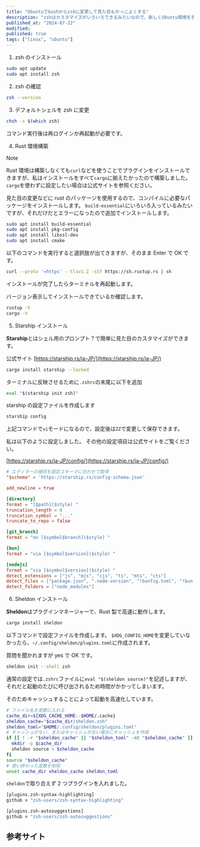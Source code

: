 ```yaml
---
title: "Ubuntuでbashからzshに変更して見た目もかっこよくする"
description: "zshはカスタマイズがいろいろできるみたいなので、新しくUbuntu環境を手にした機会にためしてみました。"
published_at: "2024-07-22"
modified:
published: true
tags: ["linux", "ubuntu"]
---
```


1. zsh のインストール

```bash
sudo apt update
sudo apt install zsh
```

2. zsh の確認

```bash
zsh --version
```

3. デフォルトシェルを zsh に変更

```bash
chsh -s $(which zsh)
```

コマンド実行後は再ログインか再起動が必要です。

4. Rust 環境構築

> [!NOTE]
> Rust 環境は構築しなくても`curl`などを使うことでプラグインをインストールできますが、私はインストールをすべて`cargo`に揃えたかったので構築しました。`cargo`を使わずに設定したい場合は公式サイトを参照ください。

見た目の変更などに rust のパッケージを使用するので、コンパイルに必要なパッケージをインストールします。
`build-essential`にいろいろ入っているみたいですが、それだけだとエラーになったので追加でインストールします。

```zsh
sudo apt install build-essential
sudo apt install pkg-config
sudo apt install libssl-dev
sudo apt install cmake
```

以下のコマンドを実行すると選択肢が出てきますが、そのまま Enter で OK です。

```zsh
curl --proto '=https' --tlsv1.2 -sSf https://sh.rustup.rs | sh
```

インストールが完了したらターミナルを再起動します。

バージョン表示してインストールできているか確認します。

```zsh
rustup -V
cargo -V
```

5. Starship インストール

**Starship**とはシェル用のプロンプト？で簡単に見た目のカスタマイズができます。

公式サイト
[https://starship.rs/ja-JP/](https://starship.rs/ja-JP/)

```zsh
cargo install starship --locked
```

ターミナルに反映させるために`.zshrc`の末尾に以下を追加

```zsh title=".zshrc"
eval "$(starship init zsh)"
```

starship の設定ファイルを作成します

```zsh
starship config
```

上記コマンドで`vi`モードになるので、設定後は`ZZ`で変更して保存できます。

私は以下のように設定しました。
その他の設定項目は公式サイトをご覧ください。

[https://starship.rs/ja-JP/config/](https://starship.rs/ja-JP/config/)

```toml title="~/.config/starship.toml"
# エディターの補完を設定スキーマに合わせて取得
"$schema" = 'https://starship.rs/config-schema.json'

add_newline = true

[directory]
format = "[$path]($style) "
truncation_length = 8
truncation_symbol = "..."
truncate_to_repo = false

[git_branch]
format = "on [$symbol$branch]($style) "

[bun]
format = "via [$symbol$version]($style) "

[nodejs]
format = "via [$symbol$version]($style) "
detect_extensions = ["js", "mjs", "cjs", "ts", "mts", "cts"]
detect_files = ["package.json", ".node-version", "!bunfig.toml", "!bun.lockb"]
detect_folders = ["node_modules"]
```

6. Sheldon インストール

**Sheldon**はプラグインマネージャーで、Rust 製で高速に動作します。

```zsh
cargo install sheldon
```

以下コマンドで設定ファイルを作成します。
`$XDG_CONFIG_HOME`を変更していなかったら、`~/.config/sheldon/plugins.toml`に作成されます。

質問を聞かれますが yes で OK です。

```zsh
sheldon init --shell zsh
```

通常の設定では`.zshrc`ファイルに`eval "$(sheldon source)"`を記述しますが、それだと起動のたびに呼び出されるため時間がかかってしまいます。

そのためキャッシュすることによって起動を高速化しています。

```zsh title=".zshrc"
# ファイル名を変数に入れる
cache_dir=${XDG_CACHE_HOME:-$HOME/.cache}
sheldon_cache="$cache_dir/sheldon.zsh"
sheldon_toml="$HOME/.config/sheldon/plugins.toml"
# キャッシュがない、またはキャッシュが古い場合にキャッシュを作成
if [[ ! -r "$sheldon_cache" || "$sheldon_toml" -nt "$sheldon_cache" ]]; then
  mkdir -p $cache_dir
  sheldon source > $sheldon_cache
fi
source "$sheldon_cache"
# 使い終わった変数を削除
unset cache_dir sheldon_cache sheldon_toml
```

`sheldon`で取り合えず 2 つプラグインを入れました。

```zsh title="~/.config/sheldon/plugins.toml"
[plugins.zsh-syntax-highlighting]
github = "zsh-users/zsh-syntax-highlighting"

[plugins.zsh-autosuggestions]
github = "zsh-users/zsh-autosuggestions"
```

## 参考サイト

<LinkCard url="https://qiita.com/yoshi_yast/items/5eaa917e567b3add55ac" />
<LinkCard url="https://zenn.dev/ryuu/articles/customize-your-terminal" />
<LinkCard url="https://qiita.com/neruneruna7/items/1569350742c686ceefbe" />
<LinkCard url="https://zenn.dev/fuzmare/articles/zsh-plugin-manager-cache" />
